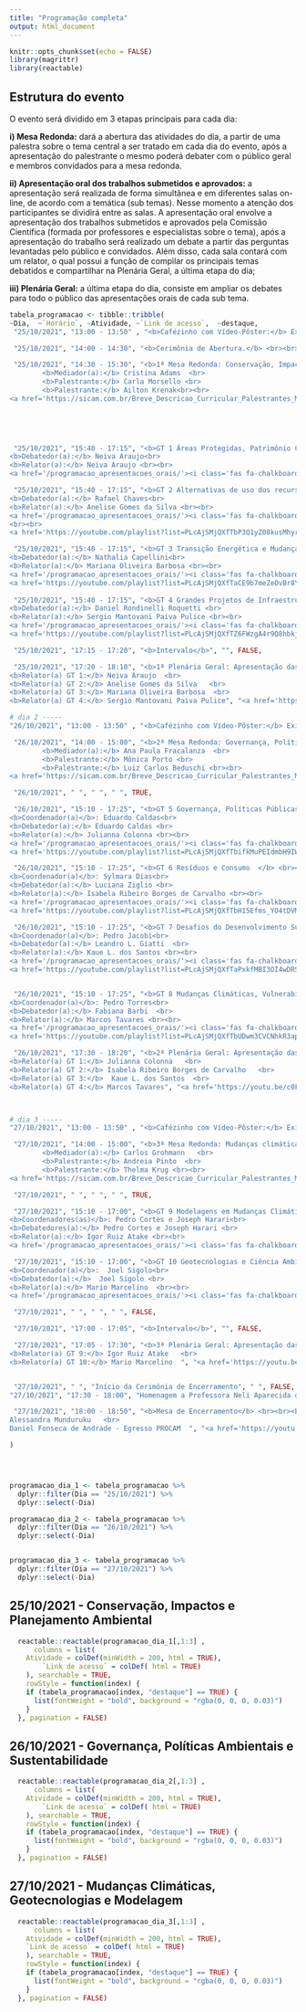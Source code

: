 ```yaml
---
title: "Programação completa"
output: html_document
---
```


```r
knitr::opts_chunk$set(echo = FALSE)
library(magrittr)
library(reactable)
```

<link rel="stylesheet" href="https://cdn.jsdelivr.net/gh/jpswalsh/academicons@1/css/academicons.min.css">



## Estrutura do evento

O evento será dividido em 3 etapas principais para cada dia: 

**i) Mesa Redonda:** dará a abertura das atividades do dia,  a partir de uma  palestra sobre o tema central a ser tratado em cada dia do evento,  após a apresentação do palestrante o mesmo poderá debater com o público geral e membros convidados para a mesa redonda.  

**ii) Apresentação oral dos trabalhos submetidos e aprovados:** a apresentação será realizada de forma simultânea e em diferentes salas on-line, de acordo com a temática (sub temas).  Nesse momento a atenção dos participantes se dividirá entre as salas. A apresentação oral envolve a apresentação dos trabalhos submetidos e aprovados pela Comissão Científica (formada por professores e especialistas sobre o tema), após a apresentação do trabalho será realizado um debate  a partir das perguntas levantadas pelo público e convidados. Além disso, cada sala contará com um relator, o qual possui a função de compilar os principais temas debatidos e compartilhar na Plenária Geral, a última etapa do dia;

**iii) Plenária Geral:** a última etapa do dia,  consiste em ampliar os debates para todo o público das apresentações orais de cada sub tema. 

```r
tabela_programacao <- tibble::tribble(
~Dia,  ~`Horário`, ~Atividade, ~`Link de acesso`,  ~destaque,
 "25/10/2021", "13:00 - 13:50" , "<b>Cafézinho com Vídeo-Pôster:</b> Exibição de teasers dos vídeos-pôsteres enviados a todos os GTs.", " ", FALSE,

 "25/10/2021", "14:00 - 14:30", "<b>Cerimônia de Abertura.</b> <br><br> <b>Participantes:</b> Alynne Afonso (Representação Discente e Membro da Comissão Organizadora III SICAM),  Roberto Zilles (Diretor do Diretor do Instituto de Energia e Ambiente - IEE/USP), Paulo Sinisgalli (Coordenador do Programa de Pós Graduação em Ciência Ambiental - PROCAM)", "<a href='https://youtu.be/0ErMSzGbGWM' target='_blank'><i class='fab fa-youtube'></i> Transmissão ao vivo</a>", FALSE,

 "25/10/2021", "14:30 - 15:30", "<b>1ª Mesa Redonda: Conservação, Impactos e Planejamento Ambiental</b><br><br>	<b>Participantes: </b><br>
		<b>Mediador(a):</b> Cristina Adams  <br>
		<b>Palestrante:</b> Carla Morsello <br>
		<b>Palestrante:</b> Ailton Krenak<br><br>
<a href='https://sicam.com.br/Breve_Descricao_Curricular_Palestrantes_Mesas_Redondas_III_SICAM.pdf' target='_blank'><i class='fas fa-arrow-right'></i>  Leia a breve descrição curricular dos participantes</a> ", "<a href='https://youtu.be/0ErMSzGbGWM' target='_blank'><i class='fab fa-youtube'></i> Transmissão ao vivo</a>",FALSE,


  
  

 "25/10/2021", "15:40 - 17:15", "<b>GT 1 Áreas Protegidas, Patrimônio Cultural, Povos Indígenas e Comunidades Tradicionais</b> <br><br><b>Coordenador(a):<b> Sueli Furlan <br>
<b>Debatedor(a):</b> Neiva Araujo<br>
<b>Relator(a):</b> Neiva Araujo <br><br>
<a href='/programacao_apresentacoes_orais/'><i class='fas fa-chalkboard-teacher'></i><i class='fas fa-arrow-right'></i>Confira a programação de apresentações orais</a> ", "Apenas para pessoas inscritas", TRUE,

 "25/10/2021", "15:40 - 17:15", "<b>GT 2 Alternativas de uso dos recursos naturais e Economia do Meio Ambiente</b> <br><br><b>Coordenador(a):<b> Paulo Sinisgalli <br>
<b>Debatedor(a):</b> Rafael Chaves<br>
<b>Relator(a):</b> Anelise Gomes da Silva <br><br>
<a href='/programacao_apresentacoes_orais/'><i class='fas fa-chalkboard-teacher'></i><i class='fas fa-arrow-right'></i>Confira a programação de apresentações orais</a> 
<br><br>
<a href='https://youtube.com/playlist?list=PLcAjSMjQXfTbP3Q1yZ08kusMhyr8edxjo' target='_blank'><i class='fab fa-youtube'></i><i class='fas fa-arrow-right'></i>Confira os vídeo-pôster</a> ", "Apenas para pessoas inscritas", TRUE,

 "25/10/2021", "15:40 - 17:15", "<b>GT 3 Transição Energética e Mudanças Climáticas</b> <br><br><b>Coordenador(a):<b> Drielli Peyerl <br>
<b>Debatedor(a):</b> Nathalia Capellini<br>
<b>Relator(a):</b> Mariana Oliveira Barbosa <br><br>
<a href='/programacao_apresentacoes_orais/'><i class='fas fa-chalkboard-teacher'></i><i class='fas fa-arrow-right'></i>Confira a programação de apresentações orais</a> <br><br>
<a href='https://youtube.com/playlist?list=PLcAjSMjQXfTaCE9b7meZeOvBr8YbYqWqr' target='_blank'><i class='fab fa-youtube'></i><i class='fas fa-arrow-right'></i>Confira os vídeo-pôster</a> ", "Apenas para pessoas inscritas", TRUE,
		
 "25/10/2021", "15:40 - 17:15", "<b>GT 4 Grandes Projetos de Infraestrutura e Impactos Socioambientais</b> <br><br><b>Coordenador(a):<b> Evandro Moretto <br>
<b>Debatedor(a):</b> Daniel Rondinelli Roquetti <br>
<b>Relator(a):</b> Sergio Mantovani Paiva Pulice <br><br>
<a href='/programacao_apresentacoes_orais/'><i class='fas fa-chalkboard-teacher'></i><i class='fas fa-arrow-right'></i>Confira a programação de apresentações orais</a> <br><br>
<a href='https://youtube.com/playlist?list=PLcAjSMjQXfTZ6FWzgA4r9Q8hbkjTx27vS' target='_blank'><i class='fab fa-youtube'></i><i class='fas fa-arrow-right'></i>Confira os vídeo-pôster</a> ", "Apenas para pessoas inscritas", TRUE,

 "25/10/2021", "17:15 - 17:20", "<b>Intervalo</b>", "", FALSE,

 "25/10/2021", "17:20 - 18:10", "<b>1ª Plenária Geral: Apresentação das principais discussões dos GTs</b> <br><br><b>Participantes:</b>  <br>
<b>Relator(a) GT 1:</b> Neiva Araujo  <br>
<b>Relator(a) GT 2:</b> Anelise Gomes da Silva   <br>
<b>Relator(a) GT 3:</b> Mariana Oliveira Barbosa  <br>
<b>Relator(a) GT 4:</b> Sergio Mantovani Paiva Pulice", "<a href='https://youtu.be/vIvglbypc7k' target='_blank'><i class='fab fa-youtube'></i> Transmissão ao vivo</a>", FALSE,

# dia 2 -----
"26/10/2021", "13:00 - 13:50" , "<b>Cafézinho com Vídeo-Pôster:</b> Exibição de teasers dos vídeos-pôsteres enviados a todos os GTs.", " ", FALSE,

 "26/10/2021", "14:00 - 15:00", "<b>2ª Mesa Redonda: Governança, Políticas Ambientais e Sustentabilidade</b><br><br>	<b>Participantes: </b><br>
		<b>Mediador(a):</b> Ana Paula Fracalanza  <br>
		<b>Palestrante:</b> Mônica Porto <br>
		<b>Palestrante:</b> Luiz Carlos Beduschi <br><br>
<a href='https://sicam.com.br/Breve_Descricao_Curricular_Palestrantes_Mesas_Redondas_III_SICAM.pdf' target='_blank'><i class='fas fa-arrow-right'></i> Leia a breve descrição curricular dos participantes</a>", "<a href='https://youtu.be/23CZ4I7vo_w' target='_blank'><i class='fab fa-youtube'></i> Transmissão ao vivo</a>", FALSE,

 "26/10/2021", " ", " ", " ", TRUE,

 "26/10/2021", "15:10 - 17:25", "<b>GT 5 Governança, Políticas Públicas e Direito Ambiental  </b> <br><br>
<b>Coordenador(a)</b>: Eduardo Caldas<br> 
<b>Debatedor(a):</b> Eduardo Caldas <br>
<b>Relator(a):</b> Julianna Colonna <br><br>
<a href='/programacao_apresentacoes_orais/'><i class='fas fa-chalkboard-teacher'></i><i class='fas fa-arrow-right'></i>Confira a programação de apresentações orais</a>  <br><br>
<a href='https://youtube.com/playlist?list=PLcAjSMjQXfTbifkMuPEIdmbH9IWFdui_y' target='_blank'><i class='fab fa-youtube'></i><i class='fas fa-arrow-right'></i>Confira os vídeo-pôster</a> ", "Apenas para pessoas inscritas", TRUE,

 "26/10/2021", "15:10 - 17:25", "<b>GT 6 Resíduos e Consumo  </b> <br><br>
<b>Coordenador(a)</b>: Sylmara Dias<br> 
<b>Debatedor(a):</b> Luciana Ziglio <br>
<b>Relator(a):</b> Isabela Ribeiro Borges de Carvalho <br><br>
<a href='/programacao_apresentacoes_orais/'><i class='fas fa-chalkboard-teacher'></i><i class='fas fa-arrow-right'></i>Confira a programação de apresentações orais</a>   <br><br>
<a href='https://youtube.com/playlist?list=PLcAjSMjQXfTbH15Efms_YO4tDVMofqr2E' target='_blank'><i class='fab fa-youtube'></i><i class='fas fa-arrow-right'></i>Confira os vídeo-pôster</a> ", "Apenas para pessoas inscritas", TRUE,

 "26/10/2021", "15:10 - 17:25", "<b>GT 7 Desafios do Desenvolvimento Sustentável Pós Covid-19 no Brasil e América Latina   </b> <br><br> Apresentação com GT 6 <br><br>
<b>Coordenador(a)</b>: Pedro Jacobi<br> 
<b>Debatedor(a):</b> Leandro L. Giatti  <br>
<b>Relator(a):</b> Kaue L. dos Santos <br><br>
<a href='/programacao_apresentacoes_orais/'><i class='fas fa-chalkboard-teacher'></i><i class='fas fa-arrow-right'></i>Confira a programação de apresentações orais</a>    <br><br>
<a href='https://youtube.com/playlist?list=PLcAjSMjQXfTaPxkfMBI3OI4wDRSK4toLD' target='_blank'><i class='fab fa-youtube'></i><i class='fas fa-arrow-right'></i>Confira os vídeo-pôster</a> ", "Apenas para pessoas inscritas", TRUE,


 "26/10/2021", "15:10 - 17:25", "<b>GT 8 Mudanças Climáticas, Vulnerabilidade e Riscos Socioambientais   </b> <br><br> 
<b>Coordenador(a)</b>: Pedro Torres<br> 
<b>Debatedor(a):</b> Fabiana Barbi  <br>
<b>Relator(a):</b> Marcos Tavares <br><br>
<a href='/programacao_apresentacoes_orais/'><i class='fas fa-chalkboard-teacher'></i><i class='fas fa-arrow-right'></i>Confira a programação de apresentações orais</a>     <br><br>
<a href='https://youtube.com/playlist?list=PLcAjSMjQXfTbUDwm3CVCNhkR3apD56cC6' target='_blank'><i class='fab fa-youtube'></i><i class='fas fa-arrow-right'></i>Confira os vídeo-pôster</a> ", "Apenas para pessoas inscritas", TRUE,

 "26/10/2021", "17:30 - 18:20", "<b>2ª Plenária Geral: Apresentação das principais discussões dos GTs</b> <br><br><b>Participantes:</b>  <br>
<b>Relator(a) GT 1:</b> Julianna Colonna   <br>
<b>Relator(a) GT 2:</b> Isabela Ribeiro Borges de Carvalho   <br>
<b>Relator(a) GT 3:</b>  Kaue L. dos Santos  <br>
<b>Relator(a) GT 4:</b> Marcos Tavares", "<a href='https://youtu.be/c0FQN9vJp4M' target='_blank'><i class='fab fa-youtube'></i> Transmissão ao vivo</a>", FALSE,



# dia 3 -----
"27/10/2021", "13:00 - 13:50" , "<b>Cafézinho com Vídeo-Pôster:</b> Exibição de teasers dos vídeos-pôsteres enviados a todos os GTs.", " ", FALSE,

 "27/10/2021", "14:00 - 15:00", "<b>3ª Mesa Redonda: Mudanças climáticas, geotecnologias e modelagem</b><br><br>	<b>Participantes: </b><br>
		<b>Mediador(a):</b> Carlos Grohmann   <br>
		<b>Palestrante:</b> Andreia Pinto  <br>
		<b>Palestrante:</b> Thelma Krug <br><br>
<a href='https://sicam.com.br/Breve_Descricao_Curricular_Palestrantes_Mesas_Redondas_III_SICAM.pdf' target='_blank'><i class='fas fa-arrow-right'></i> Leia a breve descrição curricular dos participantes</a>", "<a href='https://youtu.be/NikKGIw1-vg' target='_blank'><i class='fab fa-youtube'></i> Transmissão ao vivo</a>", FALSE,

 "27/10/2021", " ", " ", " ", TRUE,

 "27/10/2021", "15:10 - 17:00", "<b>GT 9 Modelagens em Mudanças Climáticas e Oceanografia</b> <br><br>
<b>Coordenadores(as)</b>: Pedro Cortes e Joseph Harari<br> 
<b>Debatedores(a):</b> Pedro Cortes e Joseph Harari <br>
<b>Relator(a):</b> Igor Ruiz Atake <br><br>
<a href='/programacao_apresentacoes_orais/'><i class='fas fa-chalkboard-teacher'></i><i class='fas fa-arrow-right'></i>Confira a programação de apresentações orais</a> ", "Apenas para pessoas inscritas", TRUE,

 "27/10/2021", "15:10 - 17:00", "<b>GT 10 Geotecnologias e Ciência Ambiental  </b> <br><br>
<b>Coordenador(a)</b>:  Joel Sigolo<br> 
<b>Debatedor(a):</b>  Joel Sigolo <br>
<b>Relator(a):</b> Mario Marcelino  <br><br>
<a href='/programacao_apresentacoes_orais/'><i class='fas fa-chalkboard-teacher'></i><i class='fas fa-arrow-right'></i>Confira a programação de apresentações orais</a>  ", "Apenas para pessoas inscritas", TRUE,

 "27/10/2021", " ", " ", " ", FALSE,

 "27/10/2021", "17:00 - 17:05", "<b>Intervalo</b>", "", FALSE,

 "27/10/2021", "17:05 - 17:30", "<b>3ª Plenária Geral: Apresentação das principais discussões dos GTs</b> <br><br><b>Participantes:</b>  <br>
<b>Relator(a) GT 9:</b> Igor Ruiz Atake   <br>
<b>Relator(a) GT 10:</b> Mario Marcelino  ", "<a href='https://youtu.be/koogeBIERpU' target='_blank'><i class='fab fa-youtube'></i> Transmissão ao vivo</a>", FALSE,


 "27/10/2021", " ", "Início da Cerimônia de Encerramento", " ", FALSE,
"27/10/2021", "17:30 - 18:00", "Homenagem a Professora Neli Aparecida de Mello-Théry (em memória)", "<a href='https://youtu.be/koogeBIERpU' target='_blank'><i class='fab fa-youtube'></i> Transmissão ao vivo</a>", FALSE,

 "27/10/2021", "18:00 - 18:50", "<b>Mesa de Encerramento</b> <br><br><b>Participantes:</b>  <br>
Alessandra Munduruku   <br>
Daniel Fonseca de Andrade - Egresso PROCAM  ", "<a href='https://youtu.be/koogeBIERpU' target='_blank'><i class='fab fa-youtube'></i> Transmissão ao vivo</a>", FALSE,

) 




programacao_dia_1 <- tabela_programacao %>% 
  dplyr::filter(Dia == "25/10/2021") %>% 
  dplyr::select(-Dia) 

programacao_dia_2 <- tabela_programacao %>% 
  dplyr::filter(Dia == "26/10/2021") %>% 
  dplyr::select(-Dia)


programacao_dia_3 <- tabela_programacao %>% 
  dplyr::filter(Dia == "27/10/2021") %>% 
  dplyr::select(-Dia)

```


## 25/10/2021 - Conservação, Impactos e Planejamento Ambiental 

```r
  reactable::reactable(programacao_dia_1[,1:3] ,
      columns = list(
    Atividade = colDef(minWidth = 200, html = TRUE),
        `Link de acesso` = colDef( html = TRUE)
    ), searchable = TRUE,
    rowStyle = function(index) {
    if (tabela_programacao[index, "destaque"] == TRUE) {
      list(fontWeight = "bold", background = "rgba(0, 0, 0, 0.03)")
    }
  }, pagination = FALSE)
```


## 26/10/2021 - Governança, Políticas Ambientais e Sustentabilidade

```r
  reactable::reactable(programacao_dia_2[,1:3] ,
      columns = list(
    Atividade = colDef(minWidth = 200, html = TRUE),
        `Link de acesso` = colDef( html = TRUE)
    ), searchable = TRUE,
    rowStyle = function(index) {
    if (tabela_programacao[index, "destaque"] == TRUE) {
      list(fontWeight = "bold", background = "rgba(0, 0, 0, 0.03)")
    }
  }, pagination = FALSE)
```




## 27/10/2021 - Mudanças Climáticas, Geotecnologias e Modelagem

```r
  reactable::reactable(programacao_dia_3[,1:3] ,
      columns = list(
    Atividade = colDef(minWidth = 200, html = TRUE),
    `Link de acesso` = colDef( html = TRUE)
    ), searchable = TRUE,
    rowStyle = function(index) {
    if (tabela_programacao[index, "destaque"] == TRUE) {
      list(fontWeight = "bold", background = "rgba(0, 0, 0, 0.03)")
    }
  }, pagination = FALSE)
```

